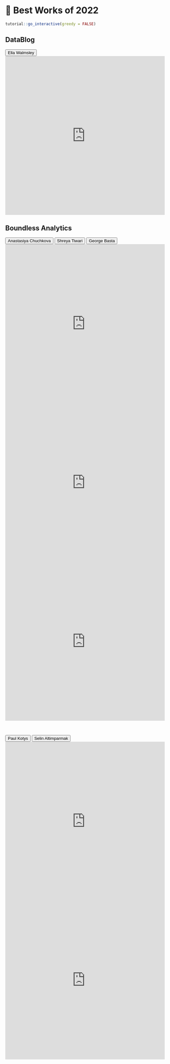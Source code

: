 # 🔖 Best Works of 2022 {#b2022}

<script src="files/js/dcl.js"></script>
<link rel="stylesheet" href="https://maxcdn.bootstrapcdn.com/bootstrap/3.4.1/css/bootstrap.min.css">
<script src="https://maxcdn.bootstrapcdn.com/bootstrap/3.4.1/js/bootstrap.min.js"></script>
<script src="//ajax.googleapis.com/ajax/libs/jquery/1.8.3/jquery.min.js"> </script>

```r
tutorial::go_interactive(greedy = FALSE)

```

## DataBlog

<button class="btn btn-primary" data-toggle="collapse" data-target="#bt12"> Ella Walmsley </button> 
<div id="bt12" class="collapse">
<embed src="https://docs.google.com/viewer?url=https://raw.githubusercontent.com/dev7796/data101_tutorial/main/files/pred/best1.pdf&embedded=true" width="100%" height="500px"></embed>
</div>

<!--
## Prediction Challenge 1

<button class="btn btn-primary" data-toggle="collapse" data-target="#bt15"> Upsham Naik </button> 

<button class="btn btn-primary" data-toggle="collapse" data-target="#bt13"> Jeevanandan Ramasamy </button> 
<div id="bt15" class="collapse">
<embed src="https://docs.google.com/viewer?url=https://raw.githubusercontent.com/dev7796/data101_tutorial/main/files/pred/best2.pptx&embedded=true" width="100%" height="500px"></embed>
</div>
<div id="bt13" class="collapse">
<embed src="https://docs.google.com/viewer?url=https://raw.githubusercontent.com/dev7796/data101_tutorial/main/files/pred/best3.pdf&embedded=true" width="100%" height="500px"></embed>
</div>

## Prediction Challenge 2

<button class="btn btn-primary" data-toggle="collapse" data-target="#bt14"> Jeevanandan Ramasamy </button> 
<div id="bt14" class="collapse">
<embed src="https://docs.google.com/viewer?url=https://raw.githubusercontent.com/dev7796/data101_tutorial/main/files/pred/best4.pdf&embedded=true" width="100%" height="500px"></embed>
</div>

## Prediction Challenge 3

<button class="btn btn-primary" data-toggle="collapse" data-target="#bt19"> Eva Zhang </button> 
<div id="bt19" class="collapse">
<embed src="https://docs.google.com/presentation/d/1ZKQa5-JGiQydxjOvLrE_SaX9eOnjP6jHdqJ4Dpyc-bw/edit?usp=sharing" width="100%" height="500px"></embed>
</div>
-->


## Boundless Analytics

<button class="btn btn-primary" data-toggle="collapse" data-target="#ba1"> Anastasiya Chuchkova </button> 
<button class="btn btn-primary" data-toggle="collapse" data-target="#ba2"> Shreya Tiwari </button> 
<button class="btn btn-primary" data-toggle="collapse" data-target="#ba3"> George Basta </button> 

<div id="ba1" class="collapse">
<embed src="https://docs.google.com/viewer?url=https://raw.githubusercontent.com/dev7796/data101_tutorial/main/files/pred/ba1.pptx&embedded=true" width="100%" height="500px"></embed>
</div>

<div id="ba2" class="collapse">
<embed src="https://docs.google.com/viewer?url=https://raw.githubusercontent.com/dev7796/data101_tutorial/main/files/pred/ba2.pptx&embedded=true" width="100%" height="500px"></embed>
</div>

<div id="ba3" class="collapse">
<embed src="https://docs.google.com/viewer?url=https://raw.githubusercontent.com/dev7796/data101_tutorial/main/files/pred/ba3.pptx&embedded=true" width="100%" height="500px"></embed>
</div>

<br>

<button class="btn btn-primary" data-toggle="collapse" data-target="#ba5"> Paul Kotys </button> 
<button class="btn btn-primary" data-toggle="collapse" data-target="#ba6"> Selin Altimparmak </button> 

<div id="ba5" class="collapse">
<embed src="https://docs.google.com/viewer?url=https://raw.githubusercontent.com/dev7796/data101_tutorial/main/files/pred/ba5.pptx&embedded=true" width="100%" height="500px"></embed>
</div>

<div id="ba6" class="collapse">
<embed src="https://docs.google.com/viewer?url=https://raw.githubusercontent.com/dev7796/data101_tutorial/main/files/pred/ba6.pptx&embedded=true" width="100%" height="500px"></embed>
</div>

